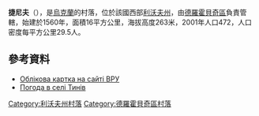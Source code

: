 {{coord|49|28|47|N|23|38|57|E|scale:100000|display=title}}

'''捷尼夫'''（{{lang-uk|Тинів}}），是[[烏克蘭|烏克蘭]]的村落，位於該國西部[[利沃夫州|利沃夫州]]，由[[德羅霍貝奇區|德羅霍貝奇區]]負責管轄，始建於1560年，面積16平方公里，海拔高度263米，2001年人口472，人口密度每平方公里29.5人。

==參考資料==
* [https://web.archive.org/web/20120923222509/http://w1.c1.rada.gov.ua/pls/z7502/A005?rdat1=21.06.2006&rf7571=19452 Облікова картка на сайті ВРУ]
* [http://weather.in.ua/ua/l'vovskaja/26131 Погода в селі Тинів] {{Wayback|url=http://weather.in.ua/ua/l%27vovskaja/26131 |date=20160305095527 }}

{{DEFAULTSORT:Тинів}}
[[Category:利沃夫州村落|Category:利沃夫州村落]]
[[Category:德羅霍貝奇區村落|Category:德羅霍貝奇區村落]]


{{Lviv-geo-stub}}